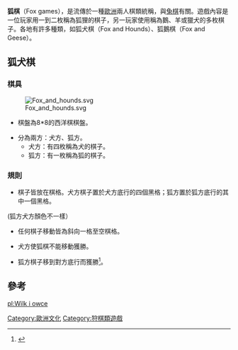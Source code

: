 '''狐棋'''（Fox games），是流傳於一種[[歐洲|歐洲]]兩人棋類統稱，與[[兔棋|兔棋]]有關。遊戲內容是一位玩家用一到二枚稱為狐狸的棋子，另一玩家使用稱為鵝、羊或獵犬的多枚棋子。各地有許多種類，如狐犬棋（Fox and Hounds）、狐鵝棋（Fox and Geese）。

==狐犬棋==

===棋具===
[[Image:Fox_and_hounds.svg|thumb]]
*棋盤為8*8的西洋棋棋盤。

*分為兩方：犬方、狐方。
**犬方：有四枚稱為犬的棋子。
**狐方：有一枚稱為狐的棋子。

===規則===

*棋子皆放在棋格。犬方棋子置於犬方底行的四個黑格；狐方置於狐方底行的其中一個黑格。
(狐方犬方顏色不一樣）
*任何棋子移動皆為斜向一格至空棋格。

*犬方使狐棋不能移動獲勝。

*狐方棋子移到對方底行而獲勝<ref>{{Cite web |url=http://www.iggamecenter.com/info/en/foxh.html |title=Fox and Hounds |access-date=2011-03-27 |archive-date=2020-07-07 |archive-url=https://web.archive.org/web/20200707163022/http://www.iggamecenter.com/info/en/foxh.html |dead-url=no }}</ref>。

==參考==
<div class="references-small">
<references/>
</div>



[[Category:歐洲文化|Category:歐洲文化]]
[[Category:狩棋類遊戲|Category:狩棋類遊戲]]

[[pl:Wilk_i_owce|pl:Wilk i owce]]